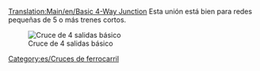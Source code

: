 [[Translation:Main/en/Basic 4-Way Junction]]{{en/-}}{{es/Menú de Cruces}}
Esta unión está bien para redes pequeñas de 5 o más trenes cortos.

[[File:en/Basic4.png|none|frame|Cruce de 4 salidas básico]]

{{Template:Criterios sobre cruces/Es|Barato|0|0|0|2|0|0|1|1|0|0|0||Las averías de los trenes detienen el cruce entero.|
*Sólo puede manejar un tren a la vez. (Se puede solucionar usando [[Main/en/Señales/Es#Señales de ruta|Señales de ruta]])
*Puede causar atascos de tráfico 
}}

[[Category:es/Cruces de ferrocarril]]